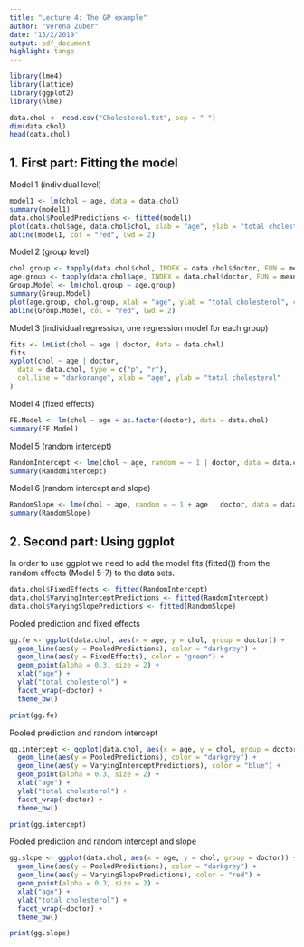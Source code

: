 ```yaml
---
title: "Lecture 4: The GP example"
author: "Verena Zuber"
date: "15/2/2019"
output: pdf_document
highlight: tango
---
```




```r
library(lme4)
library(lattice)
library(ggplot2)
library(nlme)
```



```r
data.chol <- read.csv("Cholesterol.txt", sep = " ")
dim(data.chol)
head(data.chol)
```



## 1. First part: Fitting the model





Model 1 (individual level)
```r
model1 <- lm(chol ~ age, data = data.chol)
summary(model1)
data.chol$PooledPredictions <- fitted(model1)
plot(data.chol$age, data.chol$chol, xlab = "age", ylab = "total cholesterol", cex = 1.2)
abline(model1, col = "red", lwd = 2)
```


Model 2 (group level)
```r
chol.group <- tapply(data.chol$chol, INDEX = data.chol$doctor, FUN = mean)
age.group <- tapply(data.chol$age, INDEX = data.chol$doctor, FUN = mean)
Group.Model <- lm(chol.group ~ age.group)
summary(Group.Model)
plot(age.group, chol.group, xlab = "age", ylab = "total cholesterol", cex = 1.2)
abline(Group.Model, col = "red", lwd = 2)
```




Model 3 (individual regression, one regression model for each group)
```r
fits <- lmList(chol ~ age | doctor, data = data.chol)
fits
xyplot(chol ~ age | doctor,
  data = data.chol, type = c("p", "r"),
  col.line = "darkorange", xlab = "age", ylab = "total cholesterol"
)
```




Model 4 (fixed effects)
```r
FE.Model <- lm(chol ~ age + as.factor(doctor), data = data.chol)
summary(FE.Model)
```




Model 5 (random intercept)

```r
RandomIntercept <- lme(chol ~ age, random = ~ 1 | doctor, data = data.chol)
summary(RandomIntercept)
```



Model 6 (random intercept and slope)

```r
RandomSlope <- lme(chol ~ age, random = ~ 1 + age | doctor, data = data.chol)
summary(RandomSlope)
```







## 2. Second part: Using ggplot




In order to use ggplot we need to add the model fits (fitted()) from the random effects (Model 5-7) to the data sets.

```r
data.chol$FixedEffects <- fitted(RandomIntercept)
data.chol$VaryingInterceptPredictions <- fitted(RandomIntercept)
data.chol$VaryingSlopePredictions <- fitted(RandomSlope)
```


Pooled prediction and fixed effects
```r
gg.fe <- ggplot(data.chol, aes(x = age, y = chol, group = doctor)) +
  geom_line(aes(y = PooledPredictions), color = "darkgrey") +
  geom_line(aes(y = FixedEffects), color = "green") +
  geom_point(alpha = 0.3, size = 2) +
  xlab("age") +
  ylab("total cholesterol") +
  facet_wrap(~doctor) +
  theme_bw()

print(gg.fe)
```


Pooled prediction and random intercept

```r
gg.intercept <- ggplot(data.chol, aes(x = age, y = chol, group = doctor)) +
  geom_line(aes(y = PooledPredictions), color = "darkgrey") +
  geom_line(aes(y = VaryingInterceptPredictions), color = "blue") +
  geom_point(alpha = 0.3, size = 2) +
  xlab("age") +
  ylab("total cholesterol") +
  facet_wrap(~doctor) +
  theme_bw()

print(gg.intercept)
```


Pooled prediction and random intercept and slope




```r
gg.slope <- ggplot(data.chol, aes(x = age, y = chol, group = doctor)) +
  geom_line(aes(y = PooledPredictions), color = "darkgrey") +
  geom_line(aes(y = VaryingSlopePredictions), color = "red") +
  geom_point(alpha = 0.3, size = 2) +
  xlab("age") +
  ylab("total cholesterol") +
  facet_wrap(~doctor) +
  theme_bw()

print(gg.slope)
```









<!--
require(knitr)
require(markdown)
require(rmarkdown)
render("lecture4_GP_example.Rmd")
-->
